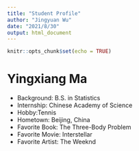---
title: "Student Profile"
author: "Jingyuan Wu"
date: "2021/8/30"
output: html_document
---

```{r setup, include=FALSE}
knitr::opts_chunk$set(echo = TRUE)
```

# Yingxiang Ma

-   Background: B.S. in Statistics\
-   Internship: Chinese Academy of Science\
-   Hobby:Tennis\
-   Hometown: Beijing, China\
-   Favorite Book: The Three-Body Problem\
-   Favorite Movie: Interstellar\
-   Favorite Artist: The Weeknd\
